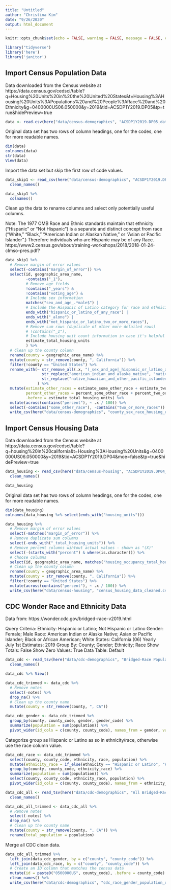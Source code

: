 ```yaml
---
title: "Untitled"
author: "Christina Kim"
date: "9/26/2020"
output: html_document
---
```


```r
knitr::opts_chunk$set(echo = FALSE, warning = FALSE, message = FALSE, cache.lazy = FALSE)

library("tidyverse")
library('here')
library('janitor')
```

## Import Census Population Data

Data downloaded from the Census website at https://data.census.gov/cedsci/table?q=Housing%20Units%20in%20the%20United%20States&t=Housing%3AHousing%20Units%3APopulations%20and%20People%3ARace%20and%20Ethnicity&g=0400000US06.050000&y=2019&tid=ACSDP1Y2019.DP05&tp=true&hidePreview=true

```r
data <- read.csv(here("data/census-demographics", "ACSDP1Y2019.DP05_data_with_overlays_2020-09-26T140825.csv"), header = TRUE)
```

Original data set has two rows of column headings, one for the codes, one for more readable names.

```r
dim(data)
colnames(data)
str(data)
View(data)
```

Import the data set but skip the first row of code values.

```r
data_skip1 <- read_csv(here("data/census-demographics", "ACSDP1Y2019.DP05_data_with_overlays_2020-09-26T140825.csv"), skip = 1) %>% 
  clean_names()

data_skip1 %>% 
  colnames()
```

Clean up the data to rename columns and select only potentially useful columns.

Note: The 1977 OMB Race and Ethnic standards maintain that ethnicity (“Hispanic” or “Not Hispanic”) is a separate and distinct concept from race (“White,” “Black,” “American Indian or Alaskan Native,” or “Asian or Pacific Islander”.) Therefore individuals who are Hispanic may be of any Race. https://www2.census.gov/about/training-workshops/2018/2018-01-24-clmso-pres.pdf?

```r
data_skip1 %>% 
  # Remove margin of error values
  select(-contains("margin_of_error")) %>% 
  select(id, geographic_area_name,
         -contains("_1"),
         # Remove age fields
         !contains("_years") &
         !contains("voting_age") &
         # Include sex information
         matches("sex_and_age_.*male$") |
         # Include the Hispanic of Latino category for race and ethnicity (i.e., drop the "Race" category)
         ends_with("hispanic_or_latino_of_any_race") |
         ends_with("_alone") |
         ends_with("not_hispanic_or_latino_two_or_more_races"),
         # Remove sum rows (duplicate of other more detailed rows)
         # !contains("_1"),
         # Include housing unit count information in case it's helpful for housing analysis
         estimate_total_housing_units
         ) %>% 
  # Clean up the county column
  rename(county = geographic_area_name) %>% 
  mutate(county = str_remove(county, ", California")) %>% 
  filter(!county == "United States") %>% 
  rename_with(~ str_remove_all(.x, "(_sex_and_age|_hispanic_or_latino_and_race)_total_population|_alone|_of_any_race|_not_hispanic_or_latino|_or_african_american") %>% 
                str_replace("american_indian_and_alaska_native", "native_american") %>% 
                str_replace("native_hawaiian_and_other_pacific_islander", "pacific_islander")
              ) %>%
  mutate(estimate_other_races = estimate_some_other_race + estimate_two_or_more_races,
         percent_other_races = percent_some_other_race + percent_two_or_more_races,
         .before = estimate_total_housing_units) %>% 
  mutate(across(contains("percent"), ~ .x / 100)) %>% 
  select(-contains("some_other_race"), -contains("two_or_more_races")) %>% 
  write_csv(here("data/census-demographics", "county_sex_race_housing_units.csv"))


```

## Import Census Housing Data

Data downloaded from the Census website at https://data.census.gov/cedsci/table?q=housing%20in%20california&t=Housing%3AHousing%20Units&g=0400000US06.050000&y=2019&tid=ACSDP1Y2019.DP04&moe=false&tp=true&hidePreview=true

```r
data_housing <- read_csv(here("data/census-housing", "ACSDP1Y2019.DP04_data_with_overlays_2020-10-02T194057.csv"), skip = 1) %>% 
  clean_names()

data_housing
```

Original data set has two rows of column headings, one for the codes, one for more readable names.

```r
dim(data_housing)
colnames(data_housing %>% select(ends_with("housing_units")))
```


```r
data_housing %>% 
  # Remove margin of error values
  select(-matches("margin_of_error")) %>% 
  # Remove duplicate sum columns
  select(-ends_with("_total_housing_units")) %>% 
  # Remove percent columns wihtout actual values - shown as "(X)"
  select(-(starts_with("percent") & where(is.character))) %>%
  # Choose columns
  select(id, geographic_area_name, matches("housing_occupancy_total_housing_units|vacancy_rate|units_in_structure|year_structure_built|median_rooms|occupants_per_room")) %>% 
  # Clean up the county column
  rename(county = geographic_area_name) %>% 
  mutate(county = str_remove(county, ", California")) %>% 
  filter(!county == "United States") %>% 
  mutate(across(contains("percent"), ~ .x / 100)) %>% 
  write_csv(here("data/census-housing", "census_housing_data_cleaned.csv"))
```

## CDC Wonder Race and Ethnicity Data

Data from: https://wonder.cdc.gov/bridged-race-v2019.html

Query Criteria:
Ethnicity:	Hispanic or Latino; Not Hispanic or Latino
Gender:	Female; Male
Race:	American Indian or Alaska Native; Asian or Pacific Islander; Black or African American; White
States:	California (06)
Yearly July 1st Estimates:	2019
Group By:	County; Gender; Ethnicity; Race
Show Totals:	False
Show Zero Values:	True
Data Table:	Default


```r
data_cdc <- read_tsv(here("data/cdc-demographics", "Bridged-Race Population Estimates 2019.txt")) %>% 
  clean_names()

data_cdc %>% View()
```

```r
data_cdc_trimmed <- data_cdc %>% 
  # Remove notes
  select(-notes) %>% 
  drop_na() %>% 
  # Clean up the county name
  mutate(county = str_remove(county, ", CA"))
```

```r
data_cdc_gender <- data_cdc_trimmed %>% 
  group_by(county, county_code, gender, gender_code) %>% 
  summarize(population = sum(population)) %>% 
  pivot_wider(id_cols = c(county, county_code), names_from = gender, values_from = population)
```

Categorize group as Hispanic or Latino as so in ethnicity/race, otherwise use the race column value.

```r
data_cdc_race <- data_cdc_trimmed %>% 
  select(county, county_code, ethnicity, race, population) %>% 
  mutate(ethnicity_race = if_else(ethnicity == "Hispanic or Latino", "Hispanic or Latino", race)) %>% 
  group_by(county, county_code, ethnicity_race) %>% 
  summarize(population = sum(population)) %>% 
  select(county, county_code, ethnicity_race, population) %>% 
  pivot_wider(id_cols = c(county, county_code), names_from = ethnicity_race, values_from = population)
```


```r
data_cdc_all <- read_tsv(here("data/cdc-demographics", "All Bridged-Race Population Estimates 2019.txt")) %>% 
  clean_names()

data_cdc_all_trimmed <- data_cdc_all %>% 
  # Remove notes
  select(-notes) %>% 
  drop_na() %>% 
  # Clean up the county name
  mutate(county = str_remove(county, ", CA")) %>% 
  rename(total_population = population)
```

Merge all CDC clean data.

```r
data_cdc_all_trimmed %>% 
  left_join(data_cdc_gender, by = c("county", "county_code")) %>% 
  left_join(data_cdc_race, by = c("county", "county_code")) %>% 
  # Create an ID column that matches the census data
  mutate(id = paste0("0500000US", county_code), .before = county_code) %>% 
  clean_names() %>% 
  write_csv(here("data/cdc-demographics", "cdc_race_gender_population_data_cleaned.csv"))
```



